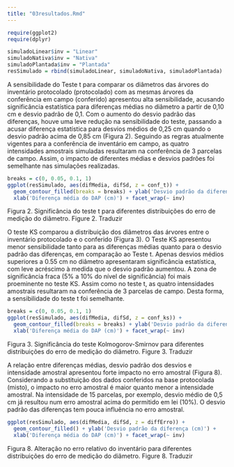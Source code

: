```yaml
---
title: "03resultados.Rmd"
---
```



```r
require(ggplot2)
require(dplyr)
```


```r
simuladoLinear$inv = "Linear"
simuladoNativa$inv = "Nativa"
simuladoPlantada$inv = "Plantada"
resSimulado = rbind(simuladoLinear, simuladoNativa, simuladoPlantada)
```


A sensibilidade do Teste t para comparar os diâmetros das árvores do inventário protocolado (protocolado) com as mesmas árvores da conferência em campo (conferido) apresentou alta sensibilidade, acusando significância estatística para diferenças médias no diâmetro a partir de 0,10 cm e desvio padrão de 0,1. Com o aumento do desvio padrão das diferenças, houve uma leve redução na sensibilidade do teste, passando a acusar diferença estatística para desvios médios de 0,25 cm quando o desvio padrão acima de 0,85 cm (Figura 2). Seguindo as regras atualmente vigentes para a conferência de inventário em campo, as quatro intensidades amostrais simuladas resultaram na conferência de 3 parcelas de campo. Assim, o impacto de diferentes médias e desvios padrões foi semelhante nas simulações realizadas.

```r
breaks = c(0, 0.05, 0.1, 1)
ggplot(resSimulado, aes(difMedia, difSd, z = conf_t)) + 
  geom_contour_filled(breaks = breaks) + ylab('Desvio padrão da diferença (cm)') +
  xlab('Diferença média do DAP (cm)') + facet_wrap(~ inv)
```

Figura 2. Significância do teste t para diferentes distribuições do erro de medição do diâmetro.
Figure 2. Traduzir

O teste KS comparou a distribuição dos diâmetros das árvores entre o inventário protocolado e o conferido (Figura 3). O Teste KS apresentou menor sensibilidade tanto para as diferenças médias quanto para o desvio padrão das diferenças, em comparação ao Teste t. Apenas desvios médios superiores a 0.55 cm no diâmetro apresentaram significância estatística, com leve acréscimo à medida que o desvio padrão aumentou. A zona de significância fraca (5% a 10% do nível de significância) foi mais proeminente no teste KS. Assim como no teste t, as quatro intensidades amostrais resultaram na conferência de 3 parcelas de campo. Desta forma, a sensibilidade do teste t foi semelhante.
 
```r
breaks = c(0, 0.05, 0.1, 1)
ggplot(resSimulado, aes(difMedia, difSd, z = conf_ks)) + 
  geom_contour_filled(breaks = breaks) + ylab('Desvio padrão da diferença (cm)') +
  xlab('Diferença média do DAP (cm)') + facet_wrap(~ inv)
```

Figura 3. Significância do teste Kolmogorov-Smirnov para diferentes distribuições do erro de medição do diâmetro.
Figure 3. Traduzir

A relação entre diferenças médias, desvio padrão dos desvios e intensidade amostral apresentou forte impacto no erro amostral (Figura 8). Considerando a substituição dos dados conferidos na base protocolada (misto), o impacto no erro amostral é maior quanto menor a intensidade amostral. Na intensidade de 15 parcelas, por exemplo, desvio médio de 0,5 cm já resultou num erro amostral acima do permitido em lei (10%). O desvio padrão das diferenças tem pouca influência no erro amostral. 

```r
ggplot(resSimulado, aes(difMedia, difSd, z = diffErro)) + 
  geom_contour_filled() + ylab('Desvio padrão da diferença (cm)') +
  xlab('Diferença média do DAP (cm)') + facet_wrap(~ inv)
```

Figura 8. Alteração no erro relativo do inventário para diferentes distribuições do erro de medição do diâmetro.
Figure 8. Traduzir